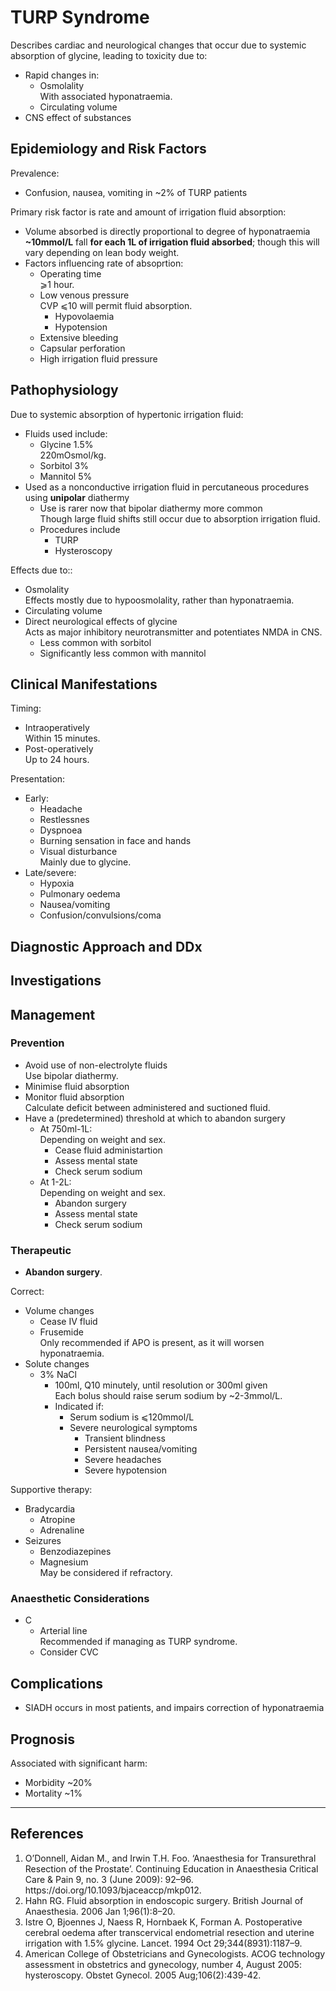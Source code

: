 # TURP Syndrome


Describes cardiac and neurological changes that occur due to systemic absorption of glycine, leading to toxicity due to:

* Rapid changes in:
	* Osmolality\
	With associated hyponatraemia.
	* Circulating volume
* CNS effect of substances\

## Epidemiology and Risk Factors

Prevalence:

* Confusion, nausea, vomiting in ~2% of TURP patients


Primary risk factor is rate and amount of irrigation fluid absorption:

* Volume absorbed is directly proportional to degree of hyponatraemia\
**~10mmol/L** fall **for each 1L of irrigation fluid absorbed**; though this will vary depending on lean body weight.
* Factors influencing rate of absoprtion:
	* Operating time\
	⩾1 hour.
	* Low venous pressure\
	CVP ⩽10 will permit fluid absorption.
		* Hypovolaemia
		* Hypotension\
	* Extensive bleeding
	* Capsular perforation
	* High irrigation fluid pressure


## Pathophysiology

Due to systemic absorption of hypertonic irrigation fluid:

* Fluids used include:
	* Glycine 1.5%\
	220mOsmol/kg.
	* Sorbitol 3%
	* Mannitol 5%
* Used as a nonconductive irrigation fluid in percutaneous procedures using **unipolar** diathermy
	* Use is rarer now that bipolar diathermy more common\
	Though large fluid shifts still occur due to absorption irrigation fluid.
	* Procedures include
		* TURP
		* Hysteroscopy

Effects due to::

* Osmolality\
Effects mostly due to hypoosmolality, rather than hyponatraemia.
* Circulating volume
* Direct neurological effects of glycine\
Acts as major inhibitory neurotransmitter and potentiates NMDA in CNS.
	* Less common with sorbitol
	* Significantly less common with mannitol

## Clinical Manifestations

Timing:

* Intraoperatively\
Within 15 minutes.
* Post-operatively\
Up to 24 hours.

Presentation:

* Early:
	* Headache
	* Restlessnes
	* Dyspnoea
	* Burning sensation in face and hands
	* Visual disturbance\
	Mainly due to glycine.
* Late/severe:
	* Hypoxia
	* Pulmonary oedema
	* Nausea/vomiting
	* Confusion/convulsions/coma


## Diagnostic Approach and DDx

## Investigations

## Management

### Prevention

* Avoid use of non-electrolyte fluids\
Use bipolar diathermy.
* Minimise fluid absorption
* Monitor fluid absorption\
Calculate deficit between administered and suctioned fluid.
* Have a (predetermined) threshold at which to abandon surgery
	* At 750ml-1L:\
	Depending on weight and sex.
		* Cease fluid administartion
		* Assess mental state
		* Check serum sodium
	* At 1-2L:\
	Depending on weight and sex.
		* Abandon surgery
		* Assess mental state
		* Check serum sodium


### Therapeutic

* **Abandon surgery**.

Correct:

* Volume changes
	* Cease IV fluid
	* Frusemide\
	Only recommended if APO is present, as it will worsen hyponatraemia.
* Solute changes
	* 3% NaCl\
		* 100ml, Q10 minutely, until resolution or 300ml given\
		Each bolus should raise serum sodium by ~2-3mmol/L.
		* Indicated if:
			* Serum sodium is ⩽120mmol/L
			* Severe neurological symptoms
				* Transient blindness
				* Persistent nausea/vomiting
				* Severe headaches
				* Severe hypotension


Supportive therapy:

* Bradycardia\
	* Atropine
	* Adrenaline
* Seizures\
	* Benzodiazepines
	* Magnesium\
	May be considered if refractory.

### Anaesthetic Considerations

* C
	* Arterial line\
	Recommended if managing as TURP syndrome.
	* Consider CVC
	
## Complications

* SIADH occurs in most patients, and impairs correction of hyponatraemia

## Prognosis

Associated with significant harm:

* Morbidity ~20%
* Mortality ~1%


---

## References

1. O’Donnell, Aidan M., and Irwin T.H. Foo. ‘Anaesthesia for Transurethral Resection of the Prostate’. Continuing Education in Anaesthesia Critical Care & Pain 9, no. 3 (June 2009): 92–96. https://doi.org/10.1093/bjaceaccp/mkp012.
2. Hahn RG. Fluid absorption in endoscopic surgery. British Journal of Anaesthesia. 2006 Jan 1;96(1):8–20. 
3. Istre O, Bjoennes J, Naess R, Hornbaek K, Forman A. Postoperative cerebral oedema after transcervical endometrial resection and uterine irrigation with 1.5% glycine. Lancet. 1994 Oct 29;344(8931):1187–9. 
4. American College of Obstetricians and Gynecologists. ACOG technology assessment in obstetrics and gynecology, number 4, August 2005: hysteroscopy. Obstet Gynecol. 2005 Aug;106(2):439-42.